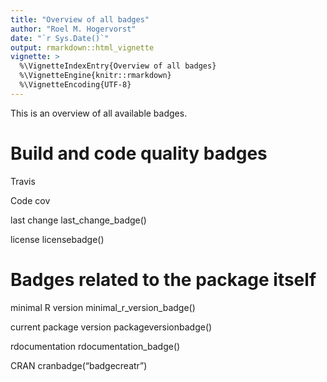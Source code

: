 ```yaml
---
title: "Overview of all badges"
author: "Roel M. Hogervorst"
date: "`r Sys.Date()`"
output: rmarkdown::html_vignette
vignette: >
  %\VignetteIndexEntry{Overview of all badges}
  %\VignetteEngine{knitr::rmarkdown}
  %\VignetteEncoding{UTF-8}
---
```


This is an overview of all available badges.

# Build and code quality badges

Travis

Code cov

last change last_change_badge()

license licensebadge()

# Badges related to the package itself
minimal R version minimal_r_version_badge()

current package version  packageversionbadge()

rdocumentation rdocumentation_badge()

CRAN cranbadge("badgecreatr")



